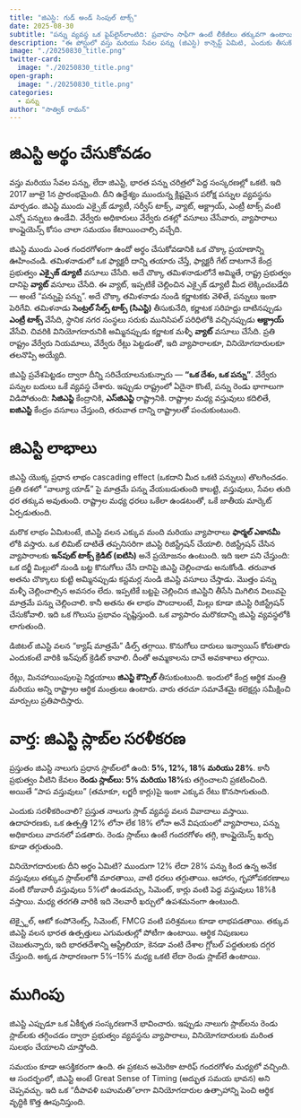 ```yaml
---
title: "జిఎస్టి: గుడ్ అండ్ సింపుల్ టాక్స్"
date: 2025-08-30
subtitle: "పన్ను వ్యవస్థ ఒక పైప్‌లైన్‌లాంటిది: ప్రవాహం సాఫీగా ఉంటే లీకేజీలు తక్కువగా ఉంటాయి. — ఎం.ఎస్. మణి, డెలాయిట్ ఇండియా భాగస్వామి"
description: "ఈ పోస్టులో వస్తు మరియు సేవల పన్ను (జిఎస్టి) కాన్సెప్ట్ ఏమిటి, ఎందుకు తీసుకొచ్చారు, ఇది ఎలా పనిచేస్తుంది, మరియు భారత ప్రభుత్వం ఇప్పుడు నాలుగు స్లాబ్‌ల నుండి రెండు స్లాబ్‌లకు ఎందుకు మారుతోంది అనేది చెప్తాము. వినియోగదారులు, వ్యాపారాలు, మరియు ఆర్థిక వ్యవస్థకి దీని అర్థం ఏమిటో కూడా చూస్తాము."
image: "./20250830_title.png"
twitter-card:
  image: "./20250830_title.png"
open-graph:
  image: "./20250830_title.png"
categories:
  - పన్ను
author: "సాత్విక్ రామన్"
---
```


# జిఎస్టి అర్థం చేసుకోవడం  
వస్తు మరియు సేవల పన్ను, లేదా జిఎస్టి, భారత పన్ను చరిత్రలో పెద్ద సంస్కరణల్లో ఒకటి. ఇది 2017 జూలై 1న ప్రారంభమైంది. దీని ఉద్దేశ్యం ముందున్న క్లిష్టమైన పరోక్ష పన్నుల వ్యవస్థను మార్చడం. జిఎస్టి ముందు ఎక్సైజ్ డ్యూటీ, సర్వీస్ టాక్స్, వ్యాట్, ఆక్ట్రాయ్, ఎంట్రీ టాక్స్ వంటి ఎన్నో పన్నులు ఉండేవి. వేర్వేరు అధికారులు వేర్వేరు దశల్లో వసూలు చేసేవారు, వ్యాపారాలు కాంప్లైయెన్స్ కోసం చాలా సమయం కేటాయించాల్సి వచ్చేది.  

జిఎస్టి ముందు ఎంత గందరగోళంగా ఉందో అర్థం చేసుకోవడానికి ఒక చొక్కా ప్రయాణాన్ని ఊహించండి. తమిళనాడులో ఒక ఫ్యాక్టరీ దాన్ని తయారు చేస్తే, ఫ్యాక్టరీ గేట్ దాటగానే కేంద్ర ప్రభుత్వం **ఎక్సైజ్ డ్యూటీ** వసూలు చేసేది. అదే చొక్కా తమిళనాడులోనే అమ్మితే, రాష్ట్ర ప్రభుత్వం దానిపై **వ్యాట్** వసూలు చేసేది. ఈ వ్యాట్, ఇప్పటికే చెల్లించిన ఎక్సైజ్ డ్యూటీ మీద లెక్కించబడేది — అంటే “పన్నుపై పన్ను”. అదే చొక్కా తమిళనాడు నుండి కర్ణాటకకు వెళితే, పన్నులు ఇంకా పెరిగేవి. తమిళనాడు **సెంట్రల్ సేల్స్ టాక్స్ (సిఎస్టి)** తీసుకునేది, కర్ణాటక సరిహద్దు దాటినప్పుడు **ఎంట్రీ టాక్స్** వేసేది, స్థానిక నగర సంస్థలు సరుకు మునిసిపల్ పరిధిలోకి వచ్చినప్పుడు **ఆక్ట్రాయ్** వేసేవి. చివరికి వినియోగదారునికి అమ్మినప్పుడు కర్ణాటక మళ్ళీ **వ్యాట్** వసూలు చేసేది. ప్రతి రాష్ట్రం వేర్వేరు నియమాలు, వేర్వేరు రేట్లు పెట్టడంతో, ఇది వ్యాపారాలకూ, వినియోగదారులకూ తలనొప్పి అయ్యేది.  

జిఎస్టి ప్రవేశపెట్టడం ద్వారా దీన్ని సరిచేయాలనుకున్నారు — **“ఒక దేశం, ఒక పన్ను”**. వేర్వేరు పన్నుల బదులు ఒకే వ్యవస్థ చేశారు. ఇప్పుడు రాష్ట్రంలో ఏదైనా కొంటే, పన్ను రెండు భాగాలుగా విడిపోతుంది: **సిజిఎస్టి** కేంద్రానికి, **ఎస్‌జిఎస్టి** రాష్ట్రానికి. రాష్ట్రాల మధ్య వస్తువులు కదిలితే, **ఐజిఎస్టి** కేంద్రం వసూలు చేస్తుంది, తరువాత దాన్ని రాష్ట్రాలతో పంచుకుంటుంది.  

# జిఎస్టి లాభాలు  
జిఎస్టి యొక్క ప్రధాన లాభం cascading effect (ఒకదాని మీద ఒకటి పన్నులు) తొలగించడం. ప్రతి దశలో “వాల్యూ యాడ్” పై మాత్రమే పన్ను వేయబడుతుంది కాబట్టి, వస్తువులు, సేవల తుది ధర తక్కువ అవుతుంది. రాష్ట్రాల మధ్య ధరలు ఒకేలా ఉండటంతో, ఒకే జాతీయ మార్కెట్ ఏర్పడుతుంది.  

మరొక లాభం ఏమిటంటే, జిఎస్టి వలన ఎక్కువ మంది మరియు వ్యాపారాలు **ఫార్మల్ ఎకానమీ** లోకి వస్తారు. ఒక లిమిట్ దాటితే తప్పనిసరిగా జిఎస్టి రిజిస్ట్రేషన్ చేయాలి. రిజిస్ట్రేషన్ చేసిన వ్యాపారాలకు **ఇన్‌పుట్ టాక్స్ క్రెడిట్ (ఐటిసి)** అనే ప్రయోజనం ఉంటుంది. ఇది ఇలా పని చేస్తుంది: ఒక దర్జీ మిల్లులో నుండి బట్ట కొనుగోలు చేసి దానిపై జిఎస్టి చెల్లించాడు అనుకోండి. తరువాత అతను చొక్కాలు కుట్టి అమ్మినప్పుడు కస్టమర్ల నుండి జిఎస్టి వసూలు చేస్తాడు. మొత్తం పన్ను మళ్ళీ చెల్లించాల్సిన అవసరం లేదు. ఇప్పటికే బట్టపై చెల్లించిన జిఎస్టిని తీసేసి మిగిలిన విలువపై మాత్రమే పన్ను చెల్లించాలి. కానీ అతను ఈ లాభం పొందాలంటే, మిల్లు కూడా జిఎస్టి రిజిస్ట్రేషన్ చేసుకోవాలి. ఇది ఒక గొలుసు ప్రభావం సృష్టిస్తుంది. ఒక వ్యాపారం మరొకదాన్ని జిఎస్టి వ్యవస్థలోకి లాగుతుంది.  

డిజిటల్ జిఎస్టి వలన “క్యాష్ మాత్రమే” డీల్స్ తగ్గాయి. కొనుగోలు దారులు ఇన్వాయిస్ కోరుతారు ఎందుకంటే వారికి ఇన్‌పుట్ క్రెడిట్ కావాలి. దీంతో అమ్మకాలను దాచే అవకాశాలు తగ్గాయి.  

రేట్లు, మినహాయింపులపై నిర్ణయాలు **జిఎస్టి కౌన్సిల్** తీసుకుంటుంది. ఇందులో కేంద్ర ఆర్థిక మంత్రి మరియు అన్ని రాష్ట్రాల ఆర్థిక మంత్రులు ఉంటారు. వారు తరచూ సమావేశమై కలెక్షన్లు సమీక్షించి మార్పులు ప్రతిపాదిస్తారు.  

# వార్త: జిఎస్టి స్లాబ్‌ల సరళీకరణ  
ప్రస్తుతం జిఎస్టి నాలుగు ప్రధాన స్లాబ్‌లలో ఉంది: **5%, 12%, 18% మరియు 28%**. కానీ ప్రభుత్వం వీటిని కేవలం **రెండు స్లాబ్‌లు: 5% మరియు 18%**కు తగ్గించాలని ప్రకటించింది. అయితే “పాప వస్తువులు” (తమాకూ, లగ్జరీ కార్లు)పై ఇంకా ఎక్కువ రేటు కొనసాగుతుంది.  

ఎందుకు సరళీకరించాలి? ప్రస్తుత నాలుగు స్లాబ్ వ్యవస్థ వలన వివాదాలు వస్తాయి. ఉదాహరణకు, ఒక ఉత్పత్తి 12% లోనా లేక 18% లోనా అనే విషయంలో వ్యాపారాలు, పన్ను అధికారులు వాదనలో పడతారు. రెండు స్లాబ్‌లు ఉంటే గందరగోళం తగ్గి, కాంప్లైయెన్స్ ఖర్చు కూడా తగ్గుతుంది.  

వినియోగదారులకు దీని అర్థం ఏమిటి? ముందుగా 12% లేదా 28% పన్ను కింద ఉన్న అనేక వస్తువులు తక్కువ స్లాబ్‌లలోకి మారతాయి, వాటి ధరలు తగ్గుతాయి. ఆహారం, గృహోపకరణాలు వంటి రోజువారీ వస్తువులు 5%లో ఉండవచ్చు, సిమెంట్, కార్లు వంటి పెద్ద వస్తువులు 18%కి వస్తాయి. మధ్య తరగతి వారికి ఇది నెలవారీ ఖర్చులో ఉపశమనంగా ఉంటుంది.  

టెక్స్టైల్, ఆటో కంపోనెంట్స్, సిమెంట్, FMCG వంటి పరిశ్రమలు కూడా లాభపడతాయి. తక్కువ జిఎస్టి వలన భారత ఉత్పత్తులు ఎగుమతుల్లో పోటీగా ఉంటాయి. ఆర్థిక నిపుణులు చెబుతున్నారు, ఇది భారతదేశాన్ని ఆస్ట్రేలియా, కెనడా వంటి దేశాల గ్లోబల్ పద్ధతులకు దగ్గర చేస్తుంది. అక్కడ సాధారణంగా 5%–15% మధ్య ఒకటి లేదా రెండు స్లాబ్‌లే ఉంటాయి.  

# ముగింపు  
జిఎస్టి ఎప్పుడూ ఒక ఏకీకృత సంస్కరణగానే భావించారు. ఇప్పుడు నాలుగు స్లాబ్‌లను రెండు స్లాబ్‌లకు తగ్గించడం ద్వారా ప్రభుత్వం వ్యవస్థను వ్యాపారాలు, వినియోగదారులకు మరింత సులభం చేయాలని చూస్తోంది.  

సమయం కూడా ఆసక్తికరంగా ఉంది. ఈ ప్రకటన అమెరికా టారిఫ్ గందరగోళం మధ్యలో వచ్చింది. ఆ సందర్భంలో, జిఎస్టి అంటే Great Sense of Timing (అద్భుత సమయ భావన) అని చెప్పవచ్చు. ఇది ఒక “దీపావళి బహుమతి”లాగా వినియోగదారుల ఉత్సాహాన్ని పెంచి ఆర్థిక వృద్ధికి కొత్త ఊపునిస్తుంది.  
